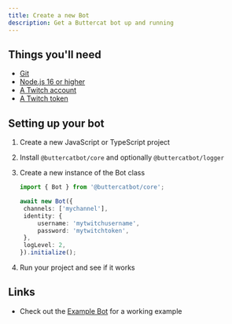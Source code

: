 ```yaml
---
title: Create a new Bot
description: Get a Buttercat bot up and running
---
```


## Things you'll need

- [Git](https://git-scm.com/downloads)
- [Node.js 16 or higher](https://nodejs.org/en/download/)
- [A Twitch account](https://www.twitch.tv/signup)
- [A Twitch token](https://twitchapps.com/tmi/)

## Setting up your bot

1. Create a new JavaScript or TypeScript project
2. Install `@buttercatbot/core` and optionally `@buttercatbot/logger`
3. Create a new instance of the Bot class

   ```ts
   import { Bot } from '@buttercatbot/core';

   await new Bot({
   	channels: ['mychannel'],
   	identity: {
   		username: 'mytwitchusername',
   		password: 'mytwitchtoken',
   	},
   	logLevel: 2,
   }).initialize();
   ```

4. Run your project and see if it works

## Links

- Check out the [Example Bot](https://github.com/MarcDonald/buttercat/tree/main/examples/example-bot) for a working example
